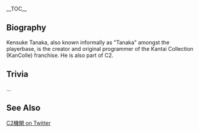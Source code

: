 {{stub}}

__TOC__

== Biography ==
Kensuke Tanaka, also known informally as "Tanaka" amongst the playerbase, is the creator and original programmer of the Kantai Collection (KanColle) franchise. He is also part of C2.

== Trivia ==
...

== See Also ==
[https://twitter.com/C2_STAFF C2機関 on Twitter]